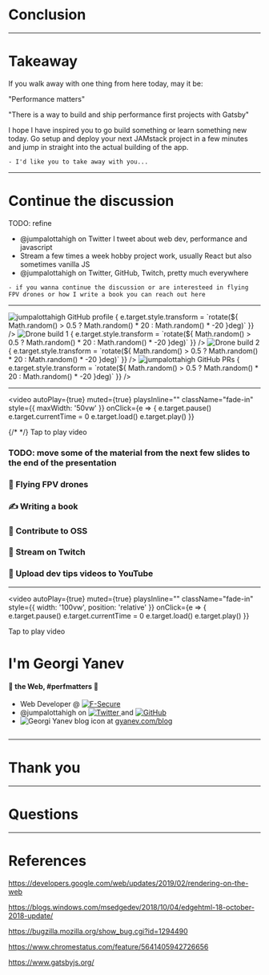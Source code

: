 
# Conclusion

---

# Takeaway

If you walk away with one thing from here today, may it be:

"Performance matters"

"There is a way to build and ship performance first projects with Gatsby"

I hope I have inspired you to go build something or learn something new today.
Go setup and deploy your next JAMstack project in a few minutes and jump in straight into the actual building of the app.

```notes
- I'd like you to take away with you...
```

---

# Continue the discussion

TODO: refine

- @jumpalottahigh on Twitter I tweet about web dev, performance and javascript
- Stream a few times a week hobby project work, usually React but also sometimes vanilla JS
- @jumpalottahigh on Twitter, GitHub, Twitch, pretty much everywhere

```notes
- if you wanna continue the discussion or are interesteed in flying FPV drones or how I write a book you can reach out here
```

---


<div className="split-images">
  <img
    src={require('file-loader!../assets/github-profile.png')}
    alt="jumpalottahigh GitHub profile"
    onLoad={e => {
      e.target.style.transform = `rotate(${
        Math.random() > 0.5 ? Math.random() * 20 : Math.random() * -20
      }deg)`
    }}
  />
  <img
    src={require('file-loader!../assets/drone-1.jpg')}
    alt="Drone build 1"
    onLoad={e => {
      e.target.style.transform = `rotate(${
        Math.random() > 0.5 ? Math.random() * 20 : Math.random() * -20
      }deg)`
    }}
  />
  <img
    src={require('file-loader!../assets/drone-2.jpg')}
    alt="Drone build 2"
    onLoad={e => {
      e.target.style.transform = `rotate(${
        Math.random() > 0.5 ? Math.random() * 20 : Math.random() * -20
      }deg)`
    }}
  />
  <img
    src={require('file-loader!../assets/github-prs.png')}
    alt="jumpalottahigh GitHub PRs"
    onLoad={e => {
      e.target.style.transform = `rotate(${
        Math.random() > 0.5 ? Math.random() * 20 : Math.random() * -20
      }deg)`
    }}
  />
</div>

---


<video
  autoPlay={true}
  muted={true}
  playsInline=""
  className="fade-in"
  style={{ maxWidth: '50vw' }}
  onClick={e => {
    e.target.pause()
    e.target.currentTime = 0
    e.target.load()
    e.target.play()
  }}
>
  <source
    src="https://www.georgi-yanev.com/power-looping-all-day.webm"
    type="video/webm"
  />
  {/* <source
    src="https://www.georgi-yanev.com/stuck-the-landing.webm"
    type="video/webm"
  /> */}
  Tap to play video
</video>

### TODO: move some of the material from the next few slides to the end of the presentation

### 🚁 Flying FPV drones

### ✍ Writing a book

### 🔁 Contribute to OSS

### 📡 Stream on Twitch

### 🎥 Upload dev tips videos to YouTube

---


<video
  autoPlay={true}
  muted={true}
  playsInline=""
  className="fade-in"
  style={{ width: '100vw', position: 'relative' }}
  onClick={e => {
    e.target.pause()
    e.target.currentTime = 0
    e.target.load()
    e.target.play()
  }}
>
  <source
    src="https://www.georgi-yanev.com/stuck-the-landing.webm"
    type="video/webm"
  />
  Tap to play video
</video>

# I'm Georgi Yanev

#### 💜 the Web, #perfmatters 🚀

<ul className="intro-self">
  <Appear>
    <li>
      <span className="accent m-x">Web Developer</span> @
      <a href="https://www.f-secure.com/home">
        <img
          className="f-secure"
          src="https://www.f-secure.com/documents/assets/images/logo-f-secure-black.svg"
          alt="F-Secure"
        />
      </a>
    </li>
    <li>
      <span className="accent m-x">@jumpalottahigh</span> on
      <a href="https://twitter.com/jumpalottahigh">
        <img
          src={require('file-loader!../assets/twitter.svg')}
          className="twitter"
          alt="Twitter"
        />
      </a>
      and
      <a href="https://github.com/jumpalottahigh">
        <img
          src={require('file-loader!../assets/github.svg')}
          className="github"
          alt="GitHub"
        />
      </a>
    </li>
    <li>
      <img
        src="https://blog.georgi-yanev.com/static/1936ea7727b408fdfad97f772452f62c/bc04a/logo.png"
        className=""
        alt="Georgi Yanev blog icon"
      />
      <span className="m-x"> at </span>
      <a href="https://gyanev.com/blog">gyanev.com/blog</a>
    </li>
  </Appear>
</ul>

```notes

```

---

# Thank you

---

# Questions

---

# References

https://developers.google.com/web/updates/2019/02/rendering-on-the-web

https://blogs.windows.com/msedgedev/2018/10/04/edgehtml-18-october-2018-update/

https://bugzilla.mozilla.org/show_bug.cgi?id=1294490

https://www.chromestatus.com/feature/5641405942726656

https://www.gatsbyjs.org/
